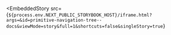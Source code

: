 
<EmbeddedStory
  src={`${process.env.NEXT_PUBLIC_STORYBOOK_HOST}/iframe.html?args=&id=primitive-navigation-tree--docs&viewMode=story&full=1&shortcuts=false&singleStory=true`}
></EmbeddedStory>